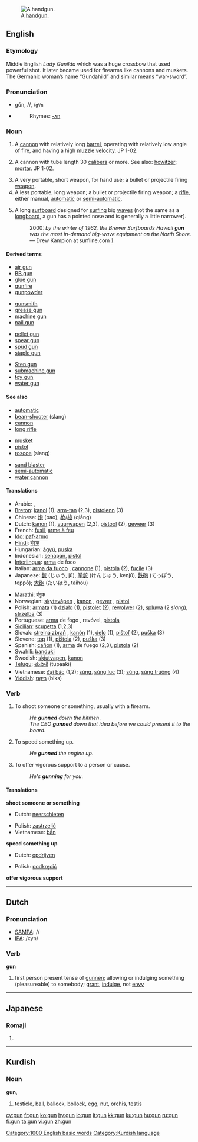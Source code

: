 {{see|gün}}
[[Image:Shining silver gun.jpg|thumb|right|A [[handgun]].]]
==English==

===Etymology===
Middle English ''Lady Gunilda'' which was a huge crossbow that used powerful shot. It later became used for firearms like cannons and muskets. The Germanic woman’s name “Gundahild” and similar means “war-sword”.

===Pronunciation===
*gŭn, /{{IPAchar|ɡʌn}}/, /<tt>gVn</tt>
*{{audio|en-us-gun.ogg|Audio (US)}}
*:Rhymes: [[Rhymes:English:-ʌn|-ʌn]]

===Noun===
{{en-noun}}

# {{cattag|Military}} A [[cannon]] with relatively long [[barrel]], operating with relatively low angle of fire, and having a high [[muzzle]] [[velocity]]. JP 1-02.
# {{cattag|Military}} A cannon with tube length 30 [[caliber]]s or more. See also: [[howitzer]]; [[mortar]]. JP 1-02.
# A very portable, short weapon, for hand use; a bullet or projectile firing [[weapon]].
# A less portable, long weapon; a bullet or projectile firing weapon; a [[rifle]], either manual, [[automatic]] or [[semi-automatic]].
# {{cattag|surfing}} A long [[surfboard]] designed for [[surfing]] big [[wave]]s (not the same as a [[longboard]], a gun has a pointed nose and is generally a little narrower).
#: 2000: ''by the winter of 1962, the Brewer Surfboards Hawaii '''gun''' was the most in-demand big-wave equipment on the North Shore.'' &mdash; Drew Kampion at surfline.com [http://www.surfline.com/surfaz/surfaz.cfm?id=766]

====Derived terms====
{{top4}}
*[[air gun]]
*[[BB gun]]
*[[glue gun]]
*[[gunfire]]
*[[gunpowder]]
{{mid4}}
*[[gunsmith]]
*[[grease gun]]
*[[machine gun]]
*[[nail gun]]
{{mid4}}
*[[pellet gun]]
*[[spear gun]]
*[[spud gun]]
*[[staple gun]]
{{mid4}}
*[[Sten gun]]
*[[submachine gun]]
*[[toy gun]]
*[[water gun]]
{{bottom}}

====See also====
{{top3}}
*[[automatic]]
*[[bean-shooter]] (slang)
*[[cannon]]
*[[long rifle]]
{{mid3}}
*[[musket]]
*[[pistol]]
*[[roscoe]] (slang)
{{mid3}}
*[[sand blaster]]
*[[semi-automatic]]
*[[water cannon]]
{{bottom}}

====Translations====
{{rfc-trans}}
{{top}}
*Arabic: {{ARchar|[[بندقية]]}}, {{ARchar|[[مسدس]]}}
*[[Breton]]: [[kanol]] {{m}} (1), [[arm-tan]] {{m}} (2,3), [[pistolenn]] {{f}} (3)
*Chinese: [[炮]] (pao), [[枪]]/[[槍]] (qiāng)
*Dutch: [[kanon]] {{n}} (1), [[vuurwapen]] {{n}} (2,3), [[pistool]] {{n}} (2), [[geweer]] {{n}} (3)
*French: [[fusil]], [[arme à feu]] {{f}}
*[[Ido]]: [[paf-armo]]
*[[Hindi]]: [[बंदूक]]
*Hungarian: [[ágyú]], [[puska]]
*Indonesian: [[senapan]], [[pistol]]
*[[Interlingua]]: [[arma]] de foco
*Italian: [[arma da fuoco]] {{f}}, [[cannone]] {{m}} (1), [[pistola]] {{f}} (2), [[fucile]] {{m}} (3)
*Japanese: [[銃]] (じゅう, jū), [[拳銃]] (けんじゅう, kenjū), [[鉄砲]] (てっぽう, teppō); [[大砲]] (たいほう, taihou)
{{mid}}
*[[Marathi]]: [[बंदूक]]
*Norwegian: [[skytevåpen]] {{n}}, [[kanon]] {{m}}, [[gevær]] {{n}}, [[pistol]] {{m}}
*Polish: [[armata]] {{f}} (1) [[działo]] {{n}} (1), [[pistolet]] {{m}} (2), [[rewolwer]] {{m}} (2), [[spluwa]] {{f}} (2 ''slang''), [[strzelba]] {{f}} (3)
*Portuguese: [[arma]] de fogo {{m}}, revóvel, [[pistola]] {{f}}
*[[Sicilian]]: [[scupetta]] {{f}} (1,2,3)
*Slovak: [[strelná zbraň]] {{m}}, [[kanón]] {{m}} (1), [[delo]] {{n}} (1), [[pištoľ]] {{f}} (2), [[puška]] {{f}} (3) 
*Slovene: [[top]] {{m}} (1), [[pištola]] {{f}} (2), [[puška]] {{f}} (3) 
*Spanish: [[cañon]] {{m}} (1), [[arma]] de fuego {{m}} (2,3), [[pistola]] {{f}} (2)
*Swahili: [[banduki]]
*Swedish: [[skjutvapen]], [[kanon]]
*[[Telugu]]: [[తుపాకీ]] (tupaaki)
*Vietnamese: [[đại bác]] (1,2); [[súng]], [[súng lục]] (3); [[súng]], [[súng trường]] (4)
*[[Yiddish]]: [[ביקס]] (biks)
{{bottom}}

===Verb===
{{en-verb|gun|n|ing}}

# {{italbrac|with "down"}} To shoot someone or something, usually with a firearm.
#: ''He '''gunned''' down the hitmen''.
#: ''The CEO '''gunned''' down that idea before we could present it to the board.''
# To speed something up.
#: ''He '''gunned''' the engine up''.
# To offer vigorous support to a person or cause.
#: ''He's '''gunning''' for you''.

====Translations====
'''shoot someone or something'''
{{top}}
*Dutch: [[neerschieten]]
{{mid}}
*Polish: [[zastrzelić]]
*Vietnamese: [[bắn]]
{{bottom}}

'''speed something up'''
{{top}}
*Dutch: [[opdrijven]]
{{mid}}
*Polish: [[podkręcić]]
{{bottom}}

'''offer vigorous support'''
{{top}}
{{mid}}
{{bottom}}

----

==Dutch==

===Pronunciation===
*[[w:SAMPA|SAMPA]]: //
*[[w:IPA|IPA]]: /xyn/

===Verb===
'''gun'''

# first person present tense of [[gunnen]]; allowing or indulging something (pleasureable) to somebody; [[grant]], [[indulge]], not [[envy]]

----

==Japanese==

===Romaji===
{{romaji|ぐん}}
# {{japdef|軍|[[army]]}}

----

==Kurdish==
===Noun===
'''gun''', {{m}}
# [[testicle]], [[ball]], [[ballock]], [[bollock]], [[egg]], [[nut]], [[orchis]], [[testis]]



[[Category:1000 English basic words]]
[[Category:Kurdish language]]

[[cy:gun]]
[[fr:gun]]
[[ko:gun]]
[[hy:gun]]
[[io:gun]]
[[it:gun]]
[[kk:gun]]
[[ku:gun]]
[[hu:gun]]
[[ru:gun]]
[[fi:gun]]
[[ta:gun]]
[[vi:gun]]
[[zh:gun]]